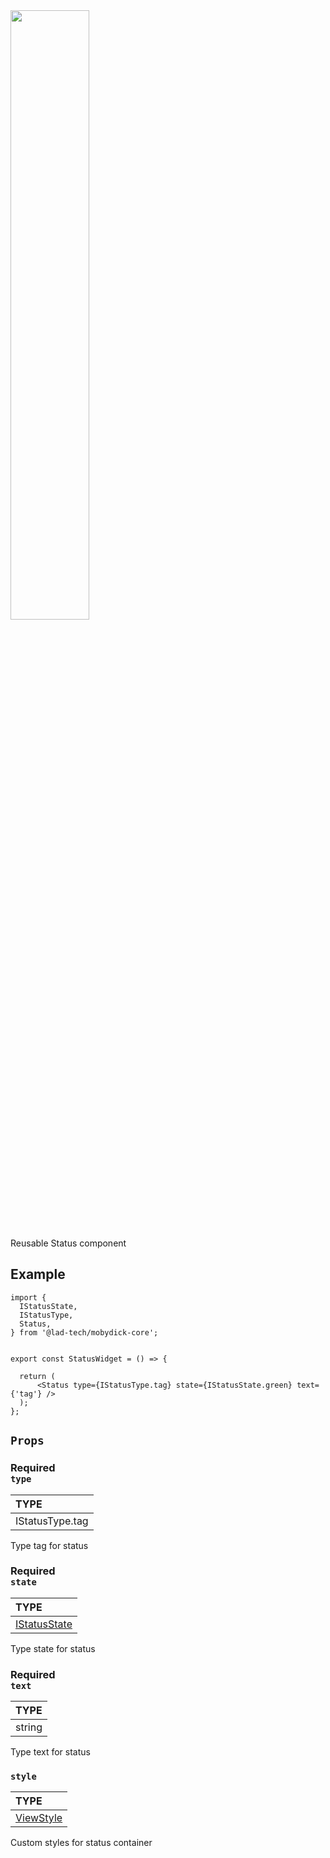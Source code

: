 
<img src={Status} width="50%"/>

Reusable Status component

## Example

```tsx
import {
  IStatusState,
  IStatusType,
  Status,
} from '@lad-tech/mobydick-core';


export const StatusWidget = () => {

  return (
      <Status type={IStatusType.tag} state={IStatusState.green} text={'tag'} />
  );
};

```
## `Props`

### <div class="label required basic">Required</div>**`type`**

| TYPE            |
|:----------------|
| IStatusType.tag |

Type tag for status

### <div class="label required basic">Required</div>**`state`**
| TYPE                                                                                                                 |
|:---------------------------------------------------------------------------------------------------------------------|
| [IStatusState](https://github.com/lad-tech/mobydick/blob/main/packages/core/src/other/components/Status/types.ts#L8) |

Type state for status

### <div class="label required basic">Required</div>**`text`**

| TYPE   |
|:-------|
| string |

Type text for status

### `style`

| TYPE                                                             |
|:-----------------------------------------------------------------|
| [ViewStyle](https://reactnative.dev/docs/view-style-props#props) |

Custom styles for status container
